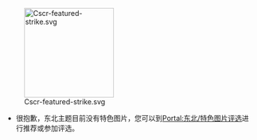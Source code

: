 [[File:Cscr-featured-strike.svg|180px]]
*很抱歉，东北主题目前没有特色图片，您可以到[[Portal:东北/特色图片评选|Portal:东北/特色图片评选]]进行推荐或参加评选。